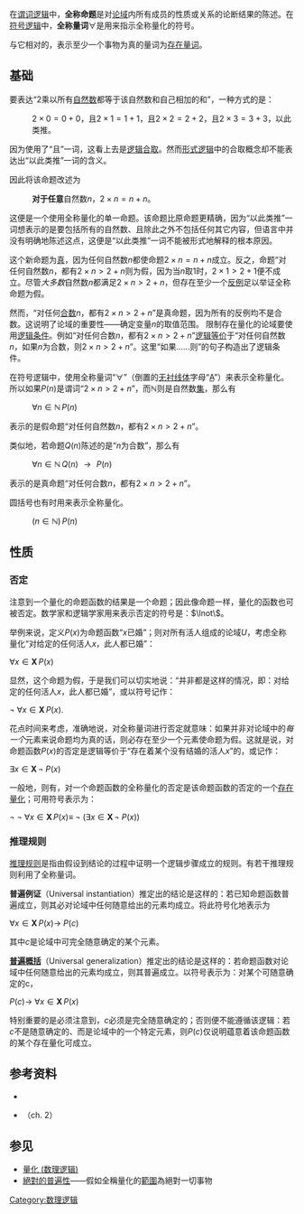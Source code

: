 {{refimprove|time=2018-11-23T12:52:08+00:00}}
{{redirect2|∀|倒轉的字母A|倒轉A}}

在[[谓词逻辑|谓词逻辑]]中，'''全称命题'''是对[[论域|论域]]内所有成员的性质或关系的论断结果的陈述。在[[符号逻辑|符号逻辑]]中，'''全称量词'''∀是用来指示全称量化的符号。

与它相对的，表示至少一个事物为真的量词为[[存在量词|存在量词]]。

== 基础 ==

要表达“2乘以所有[[自然数|自然数]]都等于该自然数和自己相加的和”，一种方式的是：
: <math>2\times0=0+0</math>，且<math>2\times1=1+1</math>，且<math>2\times2=2+2</math>，且<math>2\times3=3+3</math>，以此类推。
因为使用了“且”一词，这看上去是[[合取|逻辑合取]]。然而[[形式逻辑|形式逻辑]]中的合取概念却不能表达出“以此类推”一词的含义。

因此将该命题改述为
: '''对于任意'''自然数<math>n</math>，<math>2 \times n=n+n</math>。
这便是一个使用全称量化的单一命题。该命题比原命题更精确，因为“以此类推”一词想表示的是要包括所有的自然数、且除此之外不包括任何其它内容，但语言中并没有明确地陈述这点，这便是“以此类推”一词不能被形式地解释的根本原因。

这个新命题为[[真|真]]，因为任何自然数<math>n</math>都使命题<math>2 \times n=n+n</math>成立。反之，命题“对任何自然数<math>n</math>，都有<math>2 \times n>2+n</math>则为假，因为当<math>n</math>取1时，<math>2\times1>2+1</math>便不成立。尽管''大多数''自然数<math>n</math>都满足<math>2 \times n>2+n</math>，但存在至少一个[[反例|反例]]足以举证全称命题为假。

然而，“对任何[[合数|合数]]<math>n</math>，都有<math>2 \times n>2+n</math>”是真命题，因为所有的反例均不是合数。这说明了论域的重要性——确定变量<math>n</math>的取值范围。
限制存在量化的论域要使用[[逻辑条件|逻辑条件]]。例如“对任何合数<math>n</math>，都有<math>2 \times n>2+n</math>”[[逻辑等价|逻辑等价]]于“对任何自然数<math>n</math>，如果<math>n</math>为合数，则<math>2 \times n>2+n</math>”。这里“如果……则”的句子构造出了逻辑条件。


在符号逻辑中，使用全称量词“∀”（倒置的[[无衬线体|无衬线体]]字母“[[A|A]]”）来表示全称量化。所以如果<math>P(n)</math>是谓词“<math>2 \times n>2+n</math>”，而<math>\mathbb{N}</math>则是自然数[[集合|集]]，那么有
: <math> \forall{n}{\in}\mathbb{N}\, P (n) </math>
表示的是假命题“对任何自然数<math>n</math>，都有<math>2 \times n>2+n</math>”。

类似地，若命题<math>Q(n)</math>陈述的是“<math>n</math>为合数”，那么有
: <math> \forall{n}{\in}\mathbb{N}\, Q (n)\;\!\;\! {\rightarrow}\;\!\;\! P (n) </math>
表示的是真命题“对任何合数<math>n</math>，都有<math>2 \times n>2+n</math>”。

圆括号也有时用来表示全称量化。
: <math>(n{\in}\mathbb{N})\, P (n) </math>

== 性质 ==

===否定===

注意到一个量化的命题函数的结果是一个命题；因此像命题一样，量化的函数也可被否定。数学家和逻辑学家用来表示否定的符号是：<math>\lnot\ </math>。

举例来说，定义<math>P(x)</math>为命题函数“<math>x</math>已婚”；则对所有活人组成的论域<math>U</math>，考虑全称量化“对给定的任何活人<math>x</math>，此人都已婚”：

<math>\forall{x}{\in}\mathbf{X}\, P(x)</math> 

显然，这个命题为假，于是我们可以切实地说：“并非都是这样的情况，即：对给定的任何活人<math>x</math>，此人都已婚”，或以符号记作：

<math>\lnot\ \forall{x}{\in}\mathbf{X}\, P(x)</math>.

花点时间来考虑，准确地说，对全称量词进行否定就意味：如果并非对论域中的''每一个''元素来说命题均为真的话，则必存在至少一个元素使命题为假。这就是说，对命题函数<math>P(x)</math>的否定是逻辑等价于“存在着某个没有结婚的活人<math>x</math>”的，或记作：

<math>\exists{x}{\in}\mathbf{X}\, \lnot\ P(x)</math>

一般地，则有，对一个命题函数的全称量化的否定是该命题函数的否定的一个[[存在量化|存在量化]]；可用符号表示为：

<math>\lnot\ \lnot\ \forall{x}{\in}\mathbf{X}\, P(x) \equiv\ \lnot\ ( \exists{x}{\in}\mathbf{X}\, \lnot\ P(x))</math>

===推理规则===

[[推理规则|推理规则]]是指由假设到结论的过程中证明一个逻辑步骤成立的规则。有若干推理规则利用了全称量词。

'''普遍例证'''（Universal instantiation）推定出的结论是这样的：若已知命题函数普遍成立，则其必对论域中任何随意给出的元素均成立。将此符号化地表示为

<math> \forall{x}{\in}\mathbf{X}\, P (x) \to\ P (c)</math>

其中<math>c</math>是论域中可完全随意确定的某个元素。

'''[[普遍化|普遍概括]]'''（Universal generalization）推定出的结论是这样的：若命题函数对论域中任何随意给出的元素均成立，则其普遍成立。以符号表示为：对某个可随意确定的c，

<math> P (c) \to\ \forall{x}{\in}\mathbf{X}\, P (x)</math>

特别重要的是必须注意到，<math>c</math>必须是完全随意确定的；否则便不能遵循该逻辑：若<math>c</math>不是随意确定的、而是论域中的一个特定元素，则<math>P(c)</math>仅说明蕴意着该命题函数的某个存在量化可成立。

==参考资料==
*{{cite book | author = Hinman, P. | title = Fundamentals of Mathematical Logic | publisher = A K Peters | year = 2005 | id = ISBN 978-1-56881-262-5}}
*{{cite book | author = Franklin, J. and Daoud, A. | title = Proof in Mathematics: An Introduction | publisher = Quakers Hill Press | year = 1996 | id = ISBN 978-1-876192-00-6}}（ch. 2）

== 参见 ==
*[[量化_(数理逻辑)|量化 (数理逻辑)]]
*[[絕對的普遍性|絕對的普遍性]]——假如全稱量化的[[論域|範圍]]為絕對一切事物

[[Category:数理逻辑|Category:数理逻辑]]